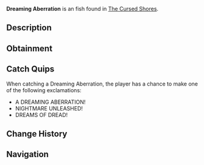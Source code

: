 {{FishInfobox
|image          = Dreaming Aberration.png
|rarity         = Exotic
|sea            = Second Sea
|location       = [[The Cursed Shores]]
|sublocation    = 
|sources        = Fishing Rod
|radar_location = 
|prog_speed     = -85
|xp             = 5050
|weather        = Foggy
|time           = Night
|season         = Spring
|bait           = Mist Worms
|base_weight    = 43
|base_value     = 8500
|weight_range   = 25
|base_chance    = 1
|base_resil     = 3
}}
'''Dreaming Aberration''' is an {{Rarity|Exotic}} fish found in [[The Cursed Shores]].

== Description ==
{{Description|A twisted nightmare that defies the waking world.|Bestiary Entry}}

== Obtainment ==
{{Description|It haunts where dreams turn dark.|Bestiary Hint}}
{{Fish Availability|
The Cursed Shores
|top_rods      = 
Great Rod of Oscar\37793.81\185102.69;
Astralhook Rod\34767.43\184538.09;
Fang of the Eclipse\30512.14\189685.14;
Azure Of Lagoon\29170.6\174560.7;
Free Spirit Rod\28871.98\162549.88;
Resourceful Rod\17611.86\93626.28;
Wildflower Rod\21424.49\135263.56;
Verdant Shear Rod\20332.23\128367.62;
Frog Rod\20287.89\123198.74;
Blazebringer Rod\22314.27\136564.44;
Challenger's Rod\16746.42\102009.03;
Seraphic Rod\16440.09\103030.57;
Ethereal Prism Rod\15515.41\93880.62;
Trident Rod\15428.21\96689.09;
No-Life Rod\14337.4\86336.15;
Rod Of The Forgotten Fang\13506.8\84693.59;
Rod Of The Exalted One\12431.19\76672.29;
Depthseeker Rod\11992.21\66731.7;
Rod Of The Depths\11469.92\71150.21;
Avalanche Rod\10866.12\60197.72;
Volcanic Rod\10689.24\62206.63;
Zeus Rod\10206.15\59395.26;
Steady Rod\10195.59\52773.5
|recommended   = Astralhook Rod
}}

== Catch Quips ==
When catching a Dreaming Aberration, the player has a chance to make one of the following exclamations:
* A DREAMING ABERRATION!
* NIGHTMARE UNLEASHED!
* DREAMS OF DREAD!

== Change History ==
{{Change History|{{subst:Current Version}}}}

== Navigation ==
{{Fish Navbox|The Cursed Shores}}